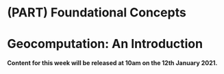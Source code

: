# (PART) Foundational Concepts {-}

# Geocomputation: An Introduction

**Content for this week will be released at 10am on the 12th January 2021.**

<!-- https://youtu.be/osAbJeTho5w -->

<!-- spatial analysis, programming and statistics -->

<!-- Transition from GIS analysis to spatial data scientist -->

<!-- Many learning curves  -->

<!-- ## File management -->